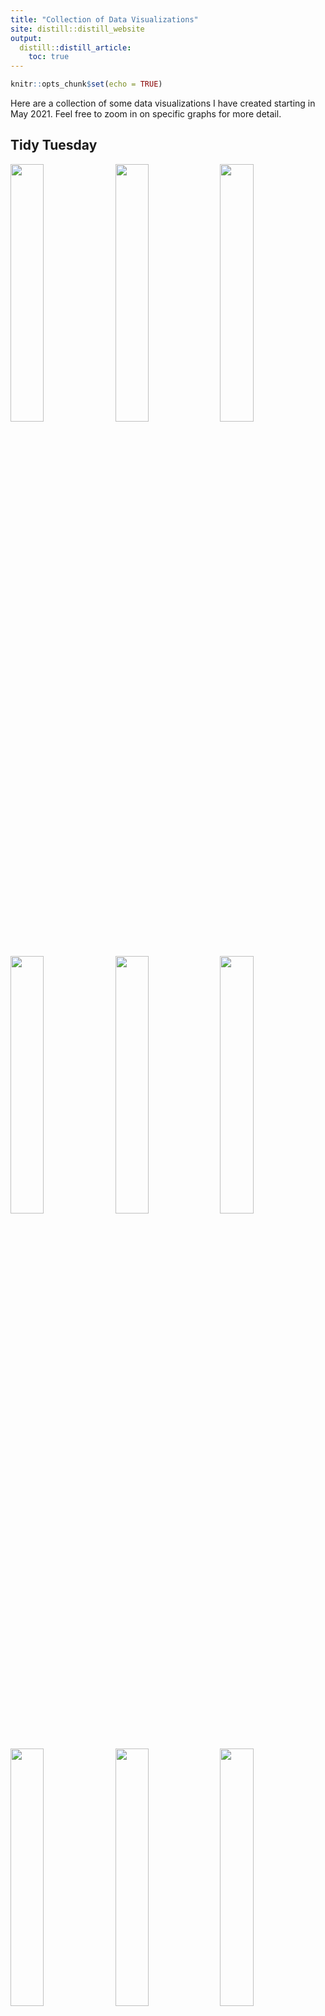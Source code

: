```yaml
---
title: "Collection of Data Visualizations"
site: distill::distill_website
output:
  distill::distill_article:
    toc: true
---
```

    
```r
knitr::opts_chunk$set(echo = TRUE)
```

Here are a collection of some data visualizations I have created starting in May 2021. Feel free to zoom in on specific graphs for more detail. 

## Tidy Tuesday 
![](images/tt28.JPG){width=32.5%} ![](images/ttoly.png){width=32.5%} ![](images/tt26.jpg){width=32.5%}
![](images/tt25.JPG){width=32.5%} ![](images/tt252.JPG){width=32.5%} ![](images/tt24.jpg){width=32.5%}
![](images/tt22.JPG){width=32.5%} ![](images/ttscob.png){width=32.5%} ![](images/olympics.png){width=32.5%}
![](images/transportation.png){width=32.5%}![](images/pumpkins.jpg){width=32.5%}![](images/running.jpg){width=32.5%}

```r
knitr::include_graphics(c("images/city_walking.gif","images/drought_sev_map.gif", "images/lemur_age2.gif"))
```

## Sports 

![](images/wnba1.png){width=63%} ![](images/woba.png){width=36%}
![](images/laoutcomes.png){width=36%} ![](images/wnba2.png){width=63%}
![](images/wnba3.png){width=50%} ![](images/fairfoul1.png){width=45%}
![](images/fairfoul2.png){width=32%} ![](images/spinrates.png){width=32%} ![](images/attackangle.png){width=32%}
![](images/walkrate.png){width=33%}
